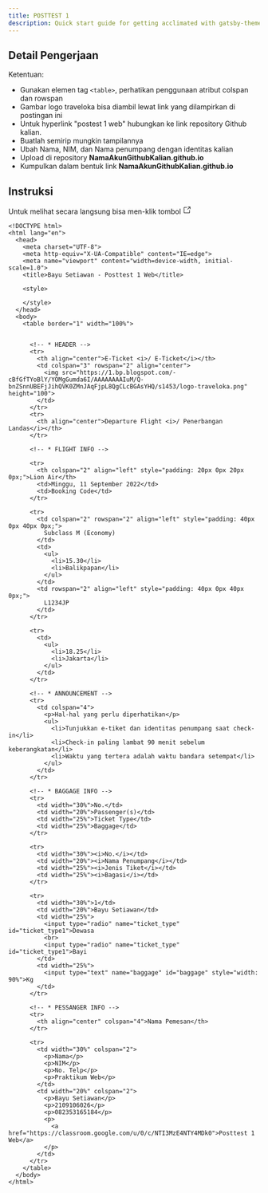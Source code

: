 ```yaml
---
title: POSTTEST 1
description: Quick start guide for getting acclimated with gatsby-theme-carbon
---
```

<PageDescription>

## Detail Pengerjaan

Ketentuan:
- Gunakan elemen tag `<table>`, perhatikan penggunaan atribut colspan dan rowspan
- Gambar logo traveloka bisa diambil lewat link yang dilampirkan di postingan ini
- Untuk hyperlink "postest 1 web" hubungkan ke link repository Github kalian.
- Buatlah semirip mungkin tampilannya
- Ubah Nama, NIM, dan Nama penumpang dengan identitas kalian
- Upload di repository **NamaAkunGithubKalian.github.io**
- Kumpulkan dalam bentuk link **NamaAkunGithubKalian.github.io**

## Instruksi
Untuk melihat secara langsung bisa men-klik tombol <svg focusable="false" preserveAspectRatio="xMidYMid meet" xmlns="http://www.w3.org/2000/svg" fill="currentColor" alt="View source" width="16" height="16" viewBox="0 0 16 16" aria-hidden="true"><path d="M13,14H3c-0.6,0-1-0.4-1-1V3c0-0.6,0.4-1,1-1h5v1H3v10h10V8h1v5C14,13.6,13.6,14,13,14z"></path><path d="M10 1L10 2 13.3 2 9 6.3 9.7 7 14 2.7 14 6 15 6 15 1z"></path></svg>
</PageDescription>


```mdx path=codes/posstest-1/index.html src=/codes/posttest-1/index.html
<!DOCTYPE html>
<html lang="en">
  <head>
    <meta charset="UTF-8">
    <meta http-equiv="X-UA-Compatible" content="IE=edge">
    <meta name="viewport" content="width=device-width, initial-scale=1.0">
    <title>Bayu Setiawan - Posttest 1 Web</title>

    <style>

    </style>
  </head>
  <body>
    <table border="1" width="100%">

      
      <!-- * HEADER -->
      <tr>
        <th align="center">E-Ticket <i>/ E-Ticket</i></th>
        <td colspan="3" rowspan="2" align="center">
          <img src="https://1.bp.blogspot.com/-cBfGfTYoBlY/YOMgGumda6I/AAAAAAAAIuM/Q-bnZSnnUBEFjJihQVK0ZMnJAqFjpL8QgCLcBGAsYHQ/s1453/logo-traveloka.png" height="100">
        </td>
      </tr>
      <tr>
        <th align="center">Departure Flight <i>/ Penerbangan Landas</i></th>
      </tr>

      <!-- * FLIGHT INFO -->

      <tr>
        <th colspan="2" align="left" style="padding: 20px 0px 20px 0px;">Lion Air</th>
        <td>Minggu, 11 September 2022</td>
        <td>Booking Code</td>
      </tr>

      <tr>
        <td colspan="2" rowspan="2" align="left" style="padding: 40px 0px 40px 0px;">
          Subclass M (Economy)
        </td>
        <td>
          <ul>
            <li>15.30</li>
            <li>Balikpapan</li>
          </ul>
        </td>
        <td rowspan="2" align="left" style="padding: 40px 0px 40px 0px;">
          L1234JP
        </td>
      </tr>

      <tr>
        <td>
          <ul>
            <li>18.25</li>
            <li>Jakarta</li>
          </ul>
        </td>
      </tr>

      <!-- * ANNOUNCEMENT -->
      <tr>
        <td colspan="4">
          <p>Hal-hal yang perlu diperhatikan</p>
          <ul>
            <li>Tunjukkan e-tiket dan identitas penumpang saat check-in</li>
            <li>Check-in paling lambat 90 menit sebelum keberangkatan</li>
            <li>Waktu yang tertera adalah waktu bandara setempat</li>
          </ul>
        </td>
      </tr>

      <!-- * BAGGAGE INFO -->
      <tr>
        <td width="30%">No.</td>
        <td width="20%">Passenger(s)</td>
        <td width="25%">Ticket Type</td>
        <td width="25%">Baggage</td>
      </tr>

      <tr>
        <td width="30%"><i>No.</i></td>
        <td width="20%"><i>Nama Penumpang</i></td>
        <td width="25%"><i>Jenis Tiket</i></td>
        <td width="25%"><i>Bagasi</i></td>
      </tr>

      <tr>
        <td width="30%">1</td>
        <td width="20%">Bayu Setiawan</td>
        <td width="25%">
          <input type="radio" name="ticket_type" id="ticket_type1">Dewasa
          <br>
          <input type="radio" name="ticket_type" id="ticket_type1">Bayi
        </td>
        <td width="25%">
          <input type="text" name="baggage" id="baggage" style="width: 90%">Kg
        </td>
      </tr>

      <!-- * PESSANGER INFO -->
      <tr>
        <th align="center" colspan="4">Nama Pemesan</th>
      </tr>

      <tr>
        <td width="30%" colspan="2">
          <p>Nama</p>
          <p>NIM</p>
          <p>No. Telp</p>
          <p>Praktikum Web</p>
        </td>
        <td width="20%" colspan="2">
          <p>Bayu Setiawan</p>
          <p>2109106026</p>
          <p>082353165184</p>
          <p>
            <a href="https://classroom.google.com/u/0/c/NTI3MzE4NTY4MDk0">Posttest 1 Web</a>
          </p>
        </td>
      </tr>
    </table>
  </body>
</html>
```


